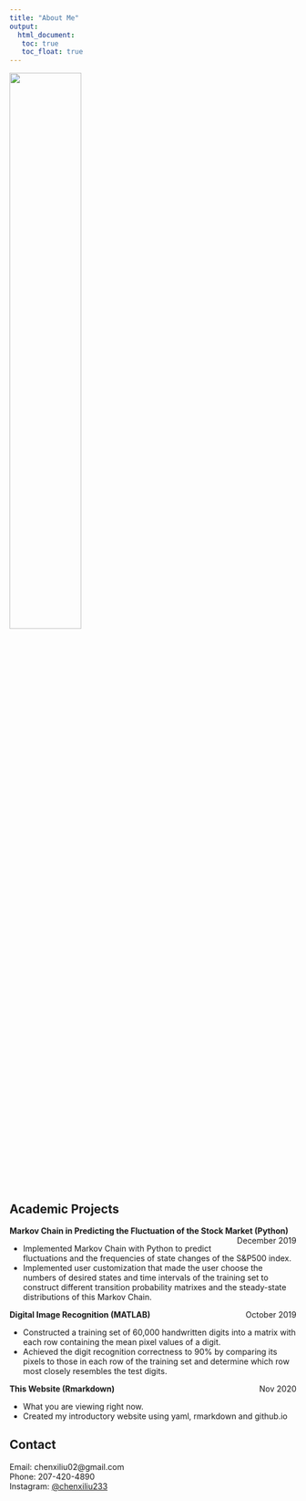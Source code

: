 ```yaml
---
title: "About Me"
output: 
  html_document:
   toc: true
   toc_float: true
---
```

<img src=".\images\me.jpg" style="width:50%">

## Academic Projects
**Markov Chain in Predicting the Fluctuation of the Stock Market (Python)** [December 2019]{style="float:right"}

* Implemented Markov Chain with Python to predict fluctuations and the frequencies of state changes of the S&P500 index.
* Implemented user customization that made the user choose the numbers of desired states and time intervals of the training set to construct different transition probability matrixes and the steady-state distributions of this Markov Chain.

**Digital Image Recognition (MATLAB)** [October 2019]{style="float:right"}

* Constructed a training set of 60,000 handwritten digits into a matrix with each row containing the mean pixel values of a digit.
* Achieved the digit recognition correctness to 90% by comparing its pixels to those in each row of the training set and determine which row most closely resembles the test digits.

**This Website (Rmarkdown)** [Nov 2020]{style="float:right"}

* What you are viewing right now. 
* Created my introductory website using yaml, rmarkdown and github.io

## Contact
Email: chenxiliu02@gmail.com
\
Phone: 207-420-4890
\
Instagram: [\@chenxiliu233](https://www.instagram.com/chenxiliu233/)